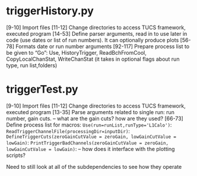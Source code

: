 # triggerHistory.py

[9-10] Import files
[11-12] Change directories to access TUCS framework, executed program
[14-53] Define parser arguments, read in to use later in code (use dates or list of run numbers). It can optionally produce plots 
[56-78] Formats date or run number arguments
[92-117] Prepare process list to be given to "Go": Use, HistoryTrigger, ReadBchFromCool, CopyLocalChanStat, WriteChanStat (it takes in optional flags about run type, run list,folders) 

# triggerTest.py
[9-10] Import files
[11-12] Change directories to access TUCS framework, executed program
[13-35] Parse arguments related to single run: run number, gain cuts. 
      -- what are the gain cuts? how are they used?
[66-73] Define process list for macros:
`Use(run=runList,runType='L1Calo')`:
`ReadTriggerChannelFile(processingDir=inputDir)`:
`DefineTriggerCuts(zeroGainCutValue = zeroGain, lowGainCutValue = lowGain)`:
`PrintTriggerBadChannels(zeroGainCutValue = zeroGain, lowGainCutValue = lowGain)`:
-- how does it interface with the plotting scripts?

Need to still look at all of the subdependencies to see how they operate
